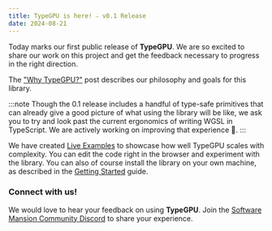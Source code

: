 ```yaml
---
title: TypeGPU is here! ⎯ v0.1 Release
date: 2024-08-21
---
```



Today marks our first public release of **TypeGPU**. We are so excited to share our work on this project and
get the feedback necessary to progress in the right direction.

The ["Why TypeGPU?"](/typegpu/why-typegpu) post describes our philosophy and goals for this library.

:::note
Though the 0.1 release
includes a handful of type-safe primitives that can already give a good picture of what using the library will be like, we
ask you to try and look past the current ergonomics of writing WGSL in TypeScript. We are actively working on improving that experience 🙇.
:::

We have created [Live Examples](/typegpu/examples) to showcase how well TypeGPU scales with complexity. You can edit the code right
in the browser and experiment with the library. You can also of course install the library on your own machine, as described in
the [Getting Started](/typegpu/guides/getting-started) guide.

### Connect with us!
We would love to hear your feedback on using **TypeGPU**. Join the [Software Mansion Community Discord](https://discord.swmansion.com)
to share your experience.
